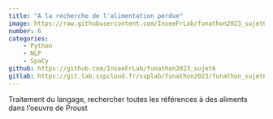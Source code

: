 ```yaml
---
title: "A la recherche de l'alimentation perdue"
image: https://raw.githubusercontent.com/InseeFrLab/funathon2023_sujet6/main/images/Marcel_Proust.jpg
number: 6
categories:
    - Python
    - NLP
    - SpaCy
github: https://github.com/InseeFrLab/funathon2023_sujet6
gitlab: https://git.lab.sspcloud.fr/ssplab/funathon2023/funathon_sujet6
---
```



Traitement du langage, rechercher toutes les références à des aliments dans l’oeuvre de Proust